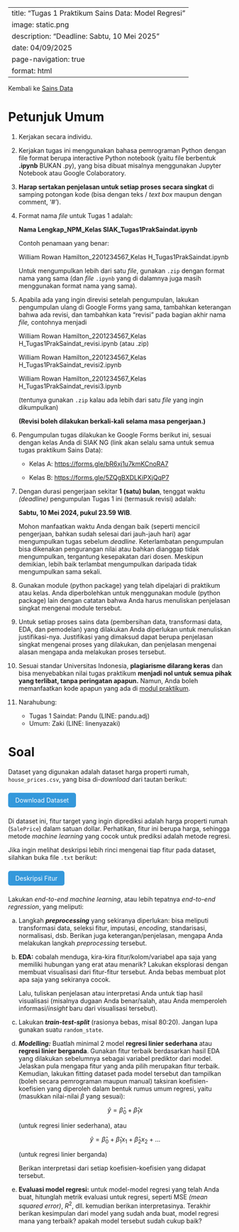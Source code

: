 ﻿---
title: "Tugas 1 Praktikum Sains Data: Model Regresi"
image: static\regresi.png
description: "Deadline: Sabtu, 10 Mei 2025"
date: 04/09/2025
page-navigation: true
format: html
---
<style>
.btn {
  background-color: #3498db;
  color: white;
  padding: 0.5rem 1rem;
  border-radius: 5px;
  text-decoration: none;
  display: inline-block;
  margin: 0.5rem 0;
}
</style>

Kembali ke [Sains Data](./saindat2025genap.qmd)

# Petunjuk Umum

1. Kerjakan secara individu.

2. Kerjakan tugas ini menggunakan bahasa pemrograman Python dengan file format berupa interactive Python notebook (yaitu file berbentuk **.ipynb** BUKAN .py), yang bisa dibuat misalnya menggunakan Jupyter Notebook atau Google Colaboratory.

3. **Harap sertakan penjelasan untuk setiap proses secara singkat** di samping potongan kode (bisa dengan teks / *text box* maupun dengan comment, ‘#').

4. Format nama *file* untuk Tugas 1 adalah:

    **Nama Lengkap_NPM_Kelas SIAK_Tugas1PrakSaindat.ipynb**

    Contoh penamaan yang benar:

    William Rowan Hamilton_2201234567_Kelas H_Tugas1PrakSaindat.ipynb

    Untuk mengumpulkan lebih dari satu *file*, gunakan `.zip` dengan format nama yang sama (dan *file* `.ipynb` yang di dalamnya juga masih menggunakan format nama yang sama).

5. Apabila ada yang ingin direvisi setelah pengumpulan, lakukan pengumpulan ulang di Google Forms yang sama, tambahkan keterangan bahwa ada revisi, dan tambahkan kata “revisi” pada bagian akhir nama *file,* contohnya menjadi

    William Rowan Hamilton_2201234567_Kelas H_Tugas1PrakSaindat_revisi.ipynb (atau .zip)

    William Rowan Hamilton_2201234567_Kelas H_Tugas1PrakSaindat_revisi2.ipynb

    William Rowan Hamilton_2201234567_Kelas H_Tugas1PrakSaindat_revisi3.ipynb

    (tentunya gunakan `.zip` kalau ada lebih dari satu *file* yang ingin dikumpulkan)

    **(Revisi boleh dilakukan berkali-kali selama masa pengerjaan.)**

6. Pengumpulan tugas dilakukan ke Google Forms berikut ini, sesuai dengan kelas Anda di SIAK NG (link akan selalu sama untuk semua tugas praktikum Sains Data):

    - Kelas A: <https://forms.gle/bR6xj1u7kmKCnoRA7>

    - Kelas B: <https://forms.gle/5ZQgBXDLKiPXjQqP7>

7. Dengan durasi pengerjaan sekitar **1 (satu) bulan**, tenggat waktu *(deadline)* pengumpulan Tugas 1 ini (termasuk revisi) adalah:

    **Sabtu, 10 Mei 2024, pukul 23.59 WIB**.

    Mohon manfaatkan waktu Anda dengan baik (seperti mencicil pengerjaan, bahkan sudah selesai dari jauh-jauh hari) agar mengumpulkan tugas sebelum *deadline*. Keterlambatan pengumpulan bisa dikenakan pengurangan nilai atau bahkan dianggap tidak mengumpulkan, tergantung kesepakatan dari dosen. Meskipun demikian, lebih baik terlambat mengumpulkan daripada tidak mengumpulkan sama sekali.

8. Gunakan module (python package) yang telah dipelajari di praktikum atau kelas. Anda diperbolehkan untuk menggunakan module (python package) lain dengan catatan bahwa Anda harus menuliskan penjelasan singkat mengenai module tersebut.

9. Untuk setiap proses sains data (pembersihan data, transformasi data, EDA, dan pemodelan) yang dilakukan Anda diperlukan untuk menuliskan justifikasi-nya. Justifikasi yang dimaksud dapat berupa penjelasan singkat mengenai proses yang dilakukan, dan penjelasan mengenai alasan mengapa anda melakukan proses tersebut.

10. Sesuai standar Universitas Indonesia, **plagiarisme dilarang keras** dan bisa menyebabkan nilai tugas praktikum **menjadi nol untuk semua pihak yang terlibat, tanpa peringatan apapun.** Namun, Anda boleh memanfaatkan kode apapun yang ada di [modul praktikum](./saindat2025genap.qmd).

11. Narahubung:

    - Tugas 1 Saindat: Pandu (LINE: pandu.adj)
    - Umum: Zaki (LINE: linenyazaki)

# Soal

Dataset yang digunakan adalah dataset harga properti rumah, `house_prices.csv`, yang bisa di-*download* dari tautan berikut:

<a href="./house_prices.csv" class="btn">Download Dataset</a>

Di dataset ini, fitur target yang ingin diprediksi adalah harga properti rumah (`SalePrice`) dalam satuan dollar. Perhatikan, fitur ini berupa harga, sehingga metode *machine learning* yang cocok untuk prediksi adalah metode regresi. 

Jika ingin melihat deskripsi lebih rinci mengenai tiap fitur pada dataset, silahkan buka file `.txt` berikut:

<a href="./house_prices_data_description.qmd" class="btn">Deskripsi Fitur</a>

Lakukan *end-to-end machine learning*, atau lebih tepatnya *end-to-end regression*, yang meliputi:

a. Langkah ***preprocessing*** yang sekiranya diperlukan: bisa meliputi transformasi data, seleksi fitur, imputasi, *encoding*, standarisasi, normalisasi, dsb. Berikan juga keterangan/penjelasan, mengapa Anda melakukan langkah *preprocessing* tersebut.

b. **EDA:** cobalah menduga, kira-kira fitur/kolom/variabel apa saja yang memiliki hubungan yang erat atau menarik? Lakukan eksplorasi dengan membuat visualisasi dari fitur-fitur tersebut. Anda bebas membuat plot apa saja yang sekiranya cocok.

    Lalu, tuliskan penjelasan atau interpretasi Anda untuk tiap hasil visualisasi (misalnya dugaan Anda benar/salah, atau Anda memperoleh informasi/*insight* baru dari visualisasi tersebut). 

c. Lakukan ***train-test-split*** (rasionya bebas, misal 80:20). Jangan lupa gunakan suatu `random_state`.

d. ***Modelling:*** Buatlah minimal 2 model **regresi linier sederhana** atau **regresi linier berganda**. Gunakan fitur terbaik berdasarkan hasil EDA yang dilakukan sebelumnya sebagai variabel prediktor dari model. Jelaskan pula mengapa fitur yang anda pilih merupakan fitur terbaik. Kemudian, lakukan fitting dataset pada model tersebut dan tampilkan (boleh secara pemrograman maupun manual) taksiran koefisien-koefisien yang diperoleh dalam bentuk rumus umum regresi, yaitu (masukkan nilai-nilai $\beta$ yang sesuai):

    $$\hat{y} = \hat{\beta}_0 + \hat{\beta}_1 x$$

    (untuk regresi linier sederhana), atau

    $$\hat{y} = \hat{\beta}_0 + \hat{\beta}_1 x_1 + \hat{\beta}_2 x_2 + \dots$$

    (untuk regresi linier berganda)

    Berikan interpretasi dari setiap koefisien-koefisien yang didapat tersebut.

e. **Evaluasi model regresi:** untuk model-model regresi yang telah Anda buat, hitunglah metrik evaluasi untuk regresi, seperti MSE *(mean squared error)*, $R^2$, dll. kemudian berikan interpretasinya. Terakhir berikan kesimpulan dari model yang sudah anda buat, model regresi mana yang terbaik? apakah model tersebut sudah cukup baik?

